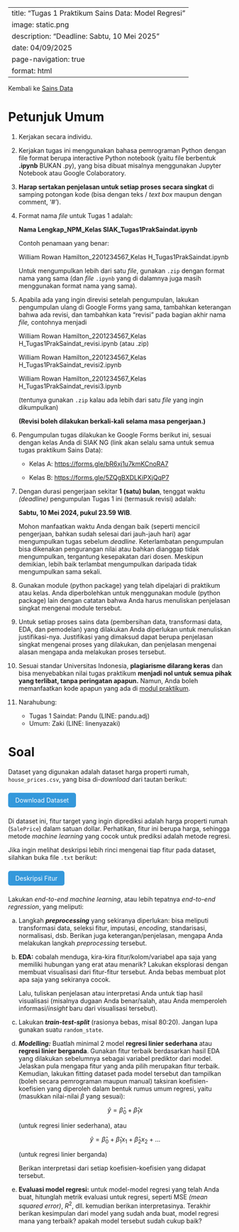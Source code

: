 ﻿---
title: "Tugas 1 Praktikum Sains Data: Model Regresi"
image: static\regresi.png
description: "Deadline: Sabtu, 10 Mei 2025"
date: 04/09/2025
page-navigation: true
format: html
---
<style>
.btn {
  background-color: #3498db;
  color: white;
  padding: 0.5rem 1rem;
  border-radius: 5px;
  text-decoration: none;
  display: inline-block;
  margin: 0.5rem 0;
}
</style>

Kembali ke [Sains Data](./saindat2025genap.qmd)

# Petunjuk Umum

1. Kerjakan secara individu.

2. Kerjakan tugas ini menggunakan bahasa pemrograman Python dengan file format berupa interactive Python notebook (yaitu file berbentuk **.ipynb** BUKAN .py), yang bisa dibuat misalnya menggunakan Jupyter Notebook atau Google Colaboratory.

3. **Harap sertakan penjelasan untuk setiap proses secara singkat** di samping potongan kode (bisa dengan teks / *text box* maupun dengan comment, ‘#').

4. Format nama *file* untuk Tugas 1 adalah:

    **Nama Lengkap_NPM_Kelas SIAK_Tugas1PrakSaindat.ipynb**

    Contoh penamaan yang benar:

    William Rowan Hamilton_2201234567_Kelas H_Tugas1PrakSaindat.ipynb

    Untuk mengumpulkan lebih dari satu *file*, gunakan `.zip` dengan format nama yang sama (dan *file* `.ipynb` yang di dalamnya juga masih menggunakan format nama yang sama).

5. Apabila ada yang ingin direvisi setelah pengumpulan, lakukan pengumpulan ulang di Google Forms yang sama, tambahkan keterangan bahwa ada revisi, dan tambahkan kata “revisi” pada bagian akhir nama *file,* contohnya menjadi

    William Rowan Hamilton_2201234567_Kelas H_Tugas1PrakSaindat_revisi.ipynb (atau .zip)

    William Rowan Hamilton_2201234567_Kelas H_Tugas1PrakSaindat_revisi2.ipynb

    William Rowan Hamilton_2201234567_Kelas H_Tugas1PrakSaindat_revisi3.ipynb

    (tentunya gunakan `.zip` kalau ada lebih dari satu *file* yang ingin dikumpulkan)

    **(Revisi boleh dilakukan berkali-kali selama masa pengerjaan.)**

6. Pengumpulan tugas dilakukan ke Google Forms berikut ini, sesuai dengan kelas Anda di SIAK NG (link akan selalu sama untuk semua tugas praktikum Sains Data):

    - Kelas A: <https://forms.gle/bR6xj1u7kmKCnoRA7>

    - Kelas B: <https://forms.gle/5ZQgBXDLKiPXjQqP7>

7. Dengan durasi pengerjaan sekitar **1 (satu) bulan**, tenggat waktu *(deadline)* pengumpulan Tugas 1 ini (termasuk revisi) adalah:

    **Sabtu, 10 Mei 2024, pukul 23.59 WIB**.

    Mohon manfaatkan waktu Anda dengan baik (seperti mencicil pengerjaan, bahkan sudah selesai dari jauh-jauh hari) agar mengumpulkan tugas sebelum *deadline*. Keterlambatan pengumpulan bisa dikenakan pengurangan nilai atau bahkan dianggap tidak mengumpulkan, tergantung kesepakatan dari dosen. Meskipun demikian, lebih baik terlambat mengumpulkan daripada tidak mengumpulkan sama sekali.

8. Gunakan module (python package) yang telah dipelajari di praktikum atau kelas. Anda diperbolehkan untuk menggunakan module (python package) lain dengan catatan bahwa Anda harus menuliskan penjelasan singkat mengenai module tersebut.

9. Untuk setiap proses sains data (pembersihan data, transformasi data, EDA, dan pemodelan) yang dilakukan Anda diperlukan untuk menuliskan justifikasi-nya. Justifikasi yang dimaksud dapat berupa penjelasan singkat mengenai proses yang dilakukan, dan penjelasan mengenai alasan mengapa anda melakukan proses tersebut.

10. Sesuai standar Universitas Indonesia, **plagiarisme dilarang keras** dan bisa menyebabkan nilai tugas praktikum **menjadi nol untuk semua pihak yang terlibat, tanpa peringatan apapun.** Namun, Anda boleh memanfaatkan kode apapun yang ada di [modul praktikum](./saindat2025genap.qmd).

11. Narahubung:

    - Tugas 1 Saindat: Pandu (LINE: pandu.adj)
    - Umum: Zaki (LINE: linenyazaki)

# Soal

Dataset yang digunakan adalah dataset harga properti rumah, `house_prices.csv`, yang bisa di-*download* dari tautan berikut:

<a href="./house_prices.csv" class="btn">Download Dataset</a>

Di dataset ini, fitur target yang ingin diprediksi adalah harga properti rumah (`SalePrice`) dalam satuan dollar. Perhatikan, fitur ini berupa harga, sehingga metode *machine learning* yang cocok untuk prediksi adalah metode regresi. 

Jika ingin melihat deskripsi lebih rinci mengenai tiap fitur pada dataset, silahkan buka file `.txt` berikut:

<a href="./house_prices_data_description.qmd" class="btn">Deskripsi Fitur</a>

Lakukan *end-to-end machine learning*, atau lebih tepatnya *end-to-end regression*, yang meliputi:

a. Langkah ***preprocessing*** yang sekiranya diperlukan: bisa meliputi transformasi data, seleksi fitur, imputasi, *encoding*, standarisasi, normalisasi, dsb. Berikan juga keterangan/penjelasan, mengapa Anda melakukan langkah *preprocessing* tersebut.

b. **EDA:** cobalah menduga, kira-kira fitur/kolom/variabel apa saja yang memiliki hubungan yang erat atau menarik? Lakukan eksplorasi dengan membuat visualisasi dari fitur-fitur tersebut. Anda bebas membuat plot apa saja yang sekiranya cocok.

    Lalu, tuliskan penjelasan atau interpretasi Anda untuk tiap hasil visualisasi (misalnya dugaan Anda benar/salah, atau Anda memperoleh informasi/*insight* baru dari visualisasi tersebut). 

c. Lakukan ***train-test-split*** (rasionya bebas, misal 80:20). Jangan lupa gunakan suatu `random_state`.

d. ***Modelling:*** Buatlah minimal 2 model **regresi linier sederhana** atau **regresi linier berganda**. Gunakan fitur terbaik berdasarkan hasil EDA yang dilakukan sebelumnya sebagai variabel prediktor dari model. Jelaskan pula mengapa fitur yang anda pilih merupakan fitur terbaik. Kemudian, lakukan fitting dataset pada model tersebut dan tampilkan (boleh secara pemrograman maupun manual) taksiran koefisien-koefisien yang diperoleh dalam bentuk rumus umum regresi, yaitu (masukkan nilai-nilai $\beta$ yang sesuai):

    $$\hat{y} = \hat{\beta}_0 + \hat{\beta}_1 x$$

    (untuk regresi linier sederhana), atau

    $$\hat{y} = \hat{\beta}_0 + \hat{\beta}_1 x_1 + \hat{\beta}_2 x_2 + \dots$$

    (untuk regresi linier berganda)

    Berikan interpretasi dari setiap koefisien-koefisien yang didapat tersebut.

e. **Evaluasi model regresi:** untuk model-model regresi yang telah Anda buat, hitunglah metrik evaluasi untuk regresi, seperti MSE *(mean squared error)*, $R^2$, dll. kemudian berikan interpretasinya. Terakhir berikan kesimpulan dari model yang sudah anda buat, model regresi mana yang terbaik? apakah model tersebut sudah cukup baik?

